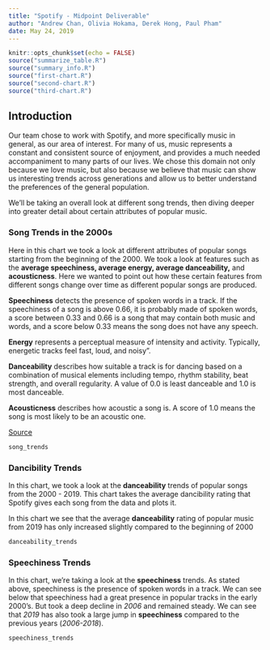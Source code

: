 ```yaml
---
title: "Spotify - Midpoint Deliverable"
author: "Andrew Chan, Olivia Hokama, Derek Hong, Paul Pham"
date: May 24, 2019
---
```


```r
knitr::opts_chunk$set(echo = FALSE)
source("summarize_table.R")
source("summary_info.R")
source("first-chart.R")
source("second-chart.R")
source("third-chart.R")
```
## Introduction 
Our team chose to work with Spotify, and more specifically music in general, as our area of interest. For many of us, music represents a constant and consistent source of enjoyment, and provides a much needed accompaniment to many parts of our lives. We chose this domain not only because we love music, but also because we believe that music can show us interesting trends across generations and allow us to better understand the preferences of the general population.

We'll be taking an overall look at different song trends, then diving deeper into greater detail about certain attributes of popular music.

### Song Trends in the 2000s
Here in this chart we took a look at different attributes of popular songs starting from the beginning of the 2000. We took a look at features such as the **average speechiness, average energy, average danceability,** and **acousticness**. Here we wanted to point out how these certain features from different songs change over time as different popular songs are produced.

<p>**Speechiness** detects the presence of spoken words in a track. If the speechiness of a song is above 0.66, it is probably made of spoken words, a score between 0.33 and 0.66 is a song that may contain both music and words, and a score below 0.33 means the song does not have any speech. </p>
<p>**Energy** represents a perceptual measure of intensity and activity. Typically, energetic tracks feel fast, loud, and noisy”. </p>
<p>**Danceability** describes how suitable a track is for dancing based on a combination of musical elements including tempo, rhythm stability, beat strength, and overall regularity. A value of 0.0 is least danceable and 1.0 is most danceable.</p>
<p>**Acousticness** describes how acoustic a song is. A score of 1.0 means the song is most likely to be an acoustic one.</p>
<p>[Source](https://towardsdatascience.com/is-my-spotify-music-boring-an-analysis-involving-music-data-and-machine-learning-47550ae931de) </p>

```r
song_trends
```

### Dancibility Trends
In this chart, we took a look at the **danceability** trends of popular songs from the 2000 - 2019. This chart takes the average dancibility rating that Spotify gives each song from the data and plots it. 
<p> In this chart we see that the average **danceability** rating of popular music from 2019 has only increased slightly compared to the beginning of 2000  </p>
```r
danceability_trends
```

### Speechiness Trends
In this chart, we're taking a look at the **speechiness** trends. As stated above, speechiness is the presence of spoken words in a track. We can see below that speechiness had a great presence in popular tracks in the early 2000's. But took a deep decline in *2006* and remained steady. We can see that *2019* has also took a large jump in **speechiness** compared to the previous years (*2006-2018*).
```r
speechiness_trends
```